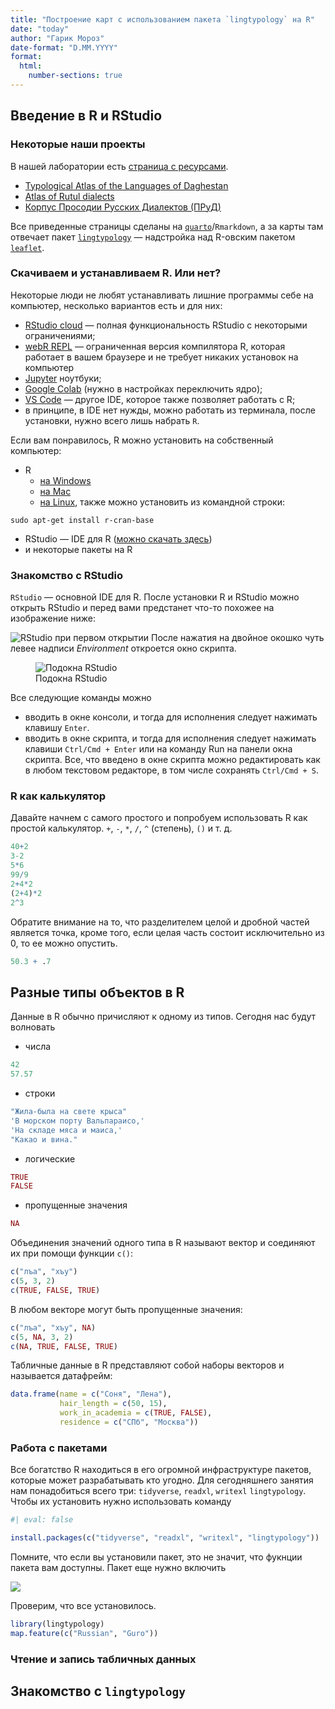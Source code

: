 ```yaml
---
title: "Построение карт с использованием пакета `lingtypology` на R"
date: "today"
author: "Гарик Мороз"
date-format: "D.MM.YYYY"
format:
  html:
    number-sections: true
---
```


## Введение в R и RStudio

### Некоторые наши проекты

В нашей лаборатории есть [страница с ресурсами](http://lingconlab.ru/).

- [Typological Atlas of the Languages of Daghestan](http://lingconlab.ru/dagatlas/)
- [Atlas of Rutul dialects](https://lingconlab.github.io/rutul_dialectology/)
- [Корпус Просодии Русских Диалектов (ПРуД)](https://lingconlab.github.io/PRuD/)

Все приведенные страницы сделаны на [`quarto`](https://quarto.org/)/`Rmarkdown`, а за карты там отвечает пакет [`lingtypology`](https://ropensci.github.io/lingtypology/) --- надстройка над R-овским пакетом [`leaflet`](https://rstudio.github.io/leaflet/).

### Скачиваем и устанавливаем R. Или нет?

Некоторые люди не любят устанавливать лишние программы себе на компьютер, несколько вариантов есть и для них:

- [RStudio cloud](https://posit.co/download/rstudio-desktop/) --- полная функциональность RStudio с некоторыми ограничениями;
- [webR REPL](https://webr.r-wasm.org/latest/) --- ограниченная версия компилятора R, которая работает в вашем браузере и не требует никаких установок на компьютер
- [Jupyter](https://jupyter.org/) ноутбуки;
- [Google Colab](https://colab.research.google.com) (нужно в настройках переключить ядро);
- [VS Code](https://code.visualstudio.com/) --- другое IDE, которое также позволяет работать с R;
- в принципе, в IDE нет нужды, можно работать из терминала, после установки, нужно всего лишь набрать `R`.

Если вам понравилось, R можно установить на собственный компьютер:

- R
    - [на Windows](https://cran.r-project.org/bin/windows/base/)
    - [на Mac](https://cran.r-project.org/bin/macosx/)
    - [на Linux](https://cran.rstudio.com/bin/linux/), также можно установить из командной строки:
    
```
sudo apt-get install r-cran-base
```

- RStudio --- IDE для R ([можно скачать здесь](https://www.rstudio.com/products/rstudio/download/))
- и некоторые пакеты на R

### Знакомство с RStudio

`RStudio` --- основной IDE для R. После установки R и RStudio можно открыть RStudio и перед вами предстанет что-то похожее на изображение ниже:

![RStudio при первом открытии](images/01_01_rstudio_initial_view.png)
После нажатия на двойное окошко чуть левее надписи *Environment* откроется окно скрипта.

![Подокна RStudio](images/01_02_rstudio_initial_view.png)

Все следующие команды можно 

- вводить в окне консоли, и тогда для исполнения следует нажимать клавишу `Enter`.
- вводить в окне скрипта, и тогда для исполнения следует нажимать клавиши `Ctrl/Cmd + Enter` или на команду Run на панели окна скрипта. Все, что введено в окне скрипта можно редактировать как в любом текстовом редакторе, в том числе сохранять `Ctrl/Cmd + S`.

### R как калькулятор

Давайте начнем с самого простого и попробуем использовать R как простой калькулятор. `+`, `-`, `*`, `/`, `^` (степень), `()` и т. д.

```r
40+2
3-2
5*6
99/9
2+4*2
(2+4)*2
2^3
```

Обратите внимание на то, что разделителем целой и дробной частей является точка, кроме того, если целая часть состоит исключительно из 0, то ее можно опустить. 

```r
50.3 + .7
```

## Разные типы объектов в R

Данные в R обычно причисляют к одному из типов. Сегодня нас будут волновать

- числа
```r
42
57.57
```

- строки

```r
"Жила-была на свете крыса"
'В морском порту Вальпараисо,'
'На складе мяса и маиса,'
"Какао и вина."
```

- логические 

```r
TRUE
FALSE
```

- пропущенные значения
```r
NA
```

Объединения значений одного типа в R называют вектор и соединяют их при помощи функции `c()`:

```r
c("лъа", "хъу")
c(5, 3, 2)
c(TRUE, FALSE, TRUE)
```

В любом векторе могут быть пропущенные значения:

```r
c("лъа", "хъу", NA)
c(5, NA, 3, 2)
c(NA, TRUE, FALSE, TRUE)
```

Табличные данные в R представляют собой наборы векторов и называется датафрейм:

```r
data.frame(name = c("Соня", "Лена"),
           hair_length = c(50, 15),
           work_in_academia = c(TRUE, FALSE),
           residence = c("СПб", "Москва"))
```

### Работа с пакетами

Все богатство R находиться в его огромной инфраструктуре пакетов, которые может разрабатывать кто угодно. Для сегодняшнего занятия нам понадобиться всего три: `tidyverse`, `readxl`, `writexl` `lingtypology`. Чтобы их установить нужно использовать команду 

```r
#| eval: false

install.packages(c("tidyverse", "readxl", "writexl", "lingtypology"))
```

Помните, что если вы установили пакет, это не значит, что фукнции пакета вам доступны. Пакет еще нужно включить

![](images/02_install.png)

Проверим, что все установилось.

```r
library(lingtypology)
map.feature(c("Russian", "Guro"))
```


### Чтение и запись табличных данных

## Знакомство с `lingtypology`



